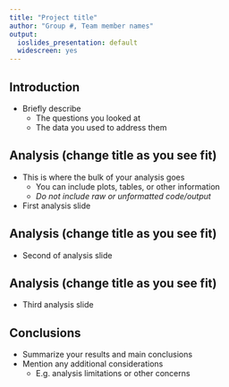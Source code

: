 ```yaml
---
title: "Project title"
author: "Group #, Team member names"
output:
  ioslides_presentation: default
  widescreen: yes
---
```


## Introduction

- Briefly describe 
    + The questions you looked at 
    + The data you used to address them 


## Analysis (change title as you see fit)

- This is where the bulk of your analysis goes
    + You can include plots, tables, or other information
    + *Do not include raw or unformatted code/output*

- First analysis slide

## Analysis (change title as you see fit)

- Second of analysis slide 


## Analysis (change title as you see fit)

- Third analysis slide

## Conclusions

-  Summarize your results and main conclusions
-  Mention any additional considerations
    + E.g. analysis limitations or other concerns 




